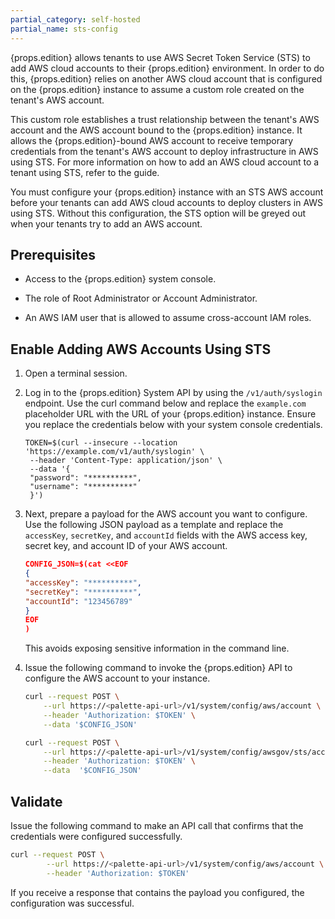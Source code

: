 ```yaml
---
partial_category: self-hosted
partial_name: sts-config
---
```


{props.edition} allows tenants to use AWS Secret Token Service (STS) to add AWS cloud accounts to their {props.edition} environment. 
In order to do this, {props.edition} relies on another AWS cloud account that is configured on the {props.edition} instance 
to assume a custom role created on the tenant's AWS account. 

This custom role establishes a trust relationship between the tenant's AWS account and the AWS account bound to the {props.edition} instance. 
It allows the {props.edition}-bound AWS account to receive temporary credentials from the tenant's AWS account to deploy infrastructure in AWS using STS. For more information on how to add an AWS cloud account to a tenant using STS, refer to the  <VersionedLink text="Add an AWS Account to Palette" url="/clusters/public-cloud/aws/add-aws-accounts/" /> guide.

You must configure your {props.edition} instance with an STS AWS account before your tenants can add AWS cloud accounts 
to deploy clusters in AWS using STS. Without this configuration, the STS option will be greyed out when your tenants try to add an AWS account. 

## Prerequisites

- Access to the {props.edition} system console.

- The role of Root Administrator or Account Administrator.

- An AWS IAM user that is allowed to assume cross-account IAM roles. 

## Enable Adding AWS Accounts Using STS

1. Open a terminal session.

2. Log in to the {props.edition} System API by using the `/v1/auth/syslogin` endpoint. 
   Use the curl command below and replace the `example.com` placeholder URL with the URL of your {props.edition} instance. 
   Ensure you replace the credentials below with your system console credentials.

   ```shell
   TOKEN=$(curl --insecure --location 'https://example.com/v1/auth/syslogin' \
    --header 'Content-Type: application/json' \
    --data '{
    "password": "**********",
    "username": "**********"
    }')
   ```

3. Next, prepare a payload for the AWS account you want to configure. 
   Use the following JSON payload as a template and replace the `accessKey`, `secretKey`, and `accountId` fields with the AWS access key, secret key, and account ID of your AWS account.

    ```json
    CONFIG_JSON=$(cat <<EOF
    {
    "accessKey": "**********",
    "secretKey": "**********",
    "accountId": "123456789"
    }
    EOF
    )
    ```

    This avoids exposing sensitive information in the command line.

2. Issue the following command to invoke the {props.edition} API to configure the AWS account to your instance.

    <Tabs>

    <TabItem value="AWS">

    ```bash
    curl --request POST \
        --url https://<palette-api-url>/v1/system/config/aws/account \
        --header 'Authorization: $TOKEN' \
        --data '$CONFIG_JSON'
    ```

    </TabItem>

    <TabItem value="AWS GOV">

    ```bash
    curl --request POST \
        --url https://<palette-api-url>/v1/system/config/awsgov/sts/account \
        --header 'Authorization: $TOKEN' \
        --data  '$CONFIG_JSON'
    ```

    </TabItem>

    </Tabs>

    
## Validate 

Issue the following command to make an API call that confirms that the credentials were configured successfully.

```bash
curl --request POST \
        --url https://<palette-api-url>/v1/system/config/aws/account \
        --header 'Authorization: $TOKEN'
```

If you receive a response that contains the payload you configured, the configuration was successful.
